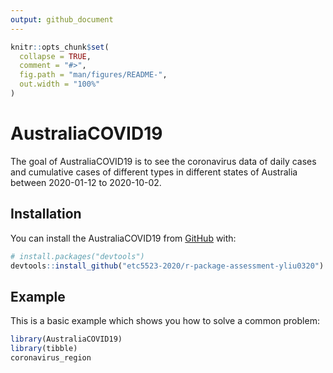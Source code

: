 ```yaml
---
output: github_document
---
```


<!-- README.md is generated from README.Rmd. Please edit that file -->

```r
knitr::opts_chunk$set(
  collapse = TRUE,
  comment = "#>",
  fig.path = "man/figures/README-",
  out.width = "100%"
)
```

# AustraliaCOVID19

<!-- badges: start -->
<!-- badges: end -->

The goal of AustraliaCOVID19 is to see the coronavirus data of daily cases and cumulative cases of different types in different states of Australia between 2020-01-12 to 2020-10-02. 

## Installation

You can install the AustraliaCOVID19 from [GitHub](https://github.com/) with:

``` r
# install.packages("devtools")
devtools::install_github("etc5523-2020/r-package-assessment-yliu0320")
```
## Example

This is a basic example which shows you how to solve a common problem:

```r
library(AustraliaCOVID19)
library(tibble)
coronavirus_region
```

